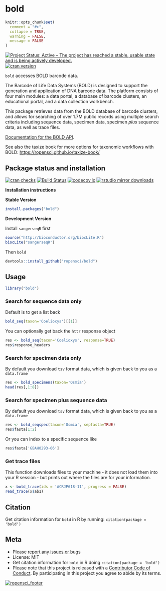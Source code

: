 bold
====

```r
knitr::opts_chunk$set(
  comment = "#>",
  collapse = TRUE,
  warning = FALSE,
  message = FALSE
)
```

[![Project Status: Active – The project has reached a stable, usable state and is being actively developed.](http://www.repostatus.org/badges/latest/active.svg)](http://www.repostatus.org/#active)
[![cran version](https://www.r-pkg.org/badges/version/bold)](https://cran.r-project.org/package=bold)


`bold` accesses BOLD barcode data.

The Barcode of Life Data Systems (BOLD) is designed to support the generation and application of DNA barcode data. The platform consists of four main modules: a data portal, a database of barcode clusters, an educational portal, and a data collection workbench.

This package retrieves data from the BOLD database of barcode clusters, and allows for searching of over 1.7M public records using multiple search criteria including sequence data, specimen data, specimen *plus* sequence data, as well as trace files.

[Documentation for the BOLD API](http://v4.boldsystems.org/index.php/api_home).

See also the taxize book for more options for taxonomic workflows with BOLD: <https://ropensci.github.io/taxize-book/>

## Package status and installation

[![cran checks](https://cranchecks.info/badges/worst/bold)](https://cranchecks.info/pkgs/bold)
[![Build Status](https://travis-ci.org/ropensci/bold.svg?branch=master)](https://travis-ci.org/ropensci/bold)
[![codecov.io](https://codecov.io/github/ropensci/bold/coverage.svg?branch=master)](https://codecov.io/github/ropensci/bold?branch=master)
[![rstudio mirror downloads](http://cranlogs.r-pkg.org/badges/bold)](https://github.com/metacran/cranlogs.app)

__Installation instructions__

__Stable Version__

```r
install.packages("bold")
```

__Development Version__

Install `sangerseqR` first

```r
source("http://bioconductor.org/biocLite.R")
biocLite("sangerseqR")
```

Then `bold`

```r
devtools::install_github("ropensci/bold")
```


## Usage
```r
library("bold")
```


### Search for sequence data only

Default is to get a list back

```r
bold_seq(taxon='Coelioxys')[[1]]
```

You can optionally get back the `httr` response object

```r
res <- bold_seq(taxon='Coelioxys', response=TRUE)
res$response_headers
```

### Search for specimen data only

By default you download `tsv` format data, which is given back to you as a `data.frame`

```r
res <- bold_specimens(taxon='Osmia')
head(res[,1:8])
```

### Search for specimen plus sequence data

By default you download `tsv` format data, which is given back to you as a `data.frame`

```r
res <- bold_seqspec(taxon='Osmia', sepfasta=TRUE)
res$fasta[1:2]
```

Or you can index to a specific sequence like

```r
res$fasta['GBAH0293-06']
```

### Get trace files

This function downloads files to your machine - it does not load them into your R session - but prints out where the files are for your information.

```r
x <- bold_trace(ids = 'ACRJP618-11', progress = FALSE)
read_trace(x$ab1)
```

## Citation

Get citation information for `bold` in R by running: `citation(package = 'bold')`

## Meta

* Please [report any issues or bugs](https://github.com/ropensci/bold/issues)
* License: MIT
* Get citation information for `bold` in R doing `citation(package = 'bold')`
* Please note that this project is released with a [Contributor Code of Conduct](CODE_OF_CONDUCT.md). By participating in this project you agree to abide by its terms.

[![ropensci_footer](https://ropensci.org/public_images/github_footer.png)](https://ropensci.org)
